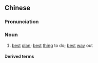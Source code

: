 {{also|上计}}
==Chinese==
{{zh-forms|s=上计}}

===Pronunciation===
{{zh-pron
|m=shàngjì
|c=soeng6 gai3
|cat=n
}}

===Noun===
{{zh-noun}}

# [[best]] [[plan]]; [[best]] [[thing]] to do; [[best]] [[way]] out

====Derived terms====
{{zh-der|走為上計}}